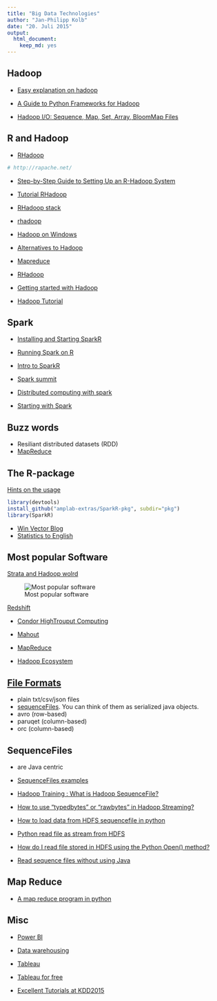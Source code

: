 ```yaml
---
title: "Big Data Technologies"
author: "Jan-Philipp Kolb"
date: "20. Juli 2015"
output: 
  html_document: 
    keep_md: yes
---
```


## Hadoop

- [Easy explanation on hadoop](http://www.ap-institute.com/big-data-articles/big-data-what-is-hadoop-%E2%80%93-an-explanation-for-absolutely-anyone.aspx)

- [A Guide to Python Frameworks for Hadoop](http://blog.cloudera.com/blog/2013/01/a-guide-to-python-frameworks-for-hadoop/)

- [Hadoop I/O: Sequence, Map, Set, Array, BloomMap Files](http://blog.cloudera.com/blog/2011/01/hadoop-io-sequence-map-set-array-bloommap-files/)

## R and Hadoop

- [RHadoop](https://github.com/RevolutionAnalytics/RHadoop/wiki)

```r
# http://rapache.net/
```

- [Step-by-Step Guide to Setting Up an R-Hadoop System](http://www.rdatamining.com/big-data/r-hadoop-setup-guide)

- [Tutorial RHadoop](http://hortonworks.com/hadoop-tutorial/using-rhadoop-to-predict-visitors-amount/)

- [RHadoop stack](http://www.r-bloggers.com/become-an-effective-data-hacker-with-the-r-hadoop-stack/)

- [rhadoop](https://github.com/RevolutionAnalytics/RHadoop/wiki)


- [Hadoop on Windows](https://wiki.apache.org/hadoop/Hadoop2OnWindows)

- [Alternatives to Hadoop](http://siliconangle.com/blog/2011/11/03/3-alternatives-to-apache-hadoop/)

- [Mapreduce](http://blog.revolutionanalytics.com/2011/09/mapreduce-hadoop-r.html)

- [RHadoop](http://www.r-bloggers.com/making-it-easy-to-use-rhadoop-on-hdinsight-hadoop-clusters/)

- [Getting started with Hadoop](https://wiki.apache.org/hadoop/GettingStartedWithHadoop)

- [Hadoop Tutorial](http://hortonworks.com/hadoop-tutorial/hello-world-an-introduction-to-hadoop-hcatalog-hive-and-pig/)

## Spark

- [Installing and Starting SparkR ](http://blog.danielemaasit.com/2015/07/26/installing-and-starting-sparkr-locally-on-windows-8-1-and-rstudio/)

- [Running Spark on R](http://www.infoq.com/news/2014/02/sparkr-announcement)

- [Intro to SparkR](http://de.slideshare.net/KienDang5/introduction-to-sparkr)

- [Spark summit](https://www.youtube.com/watch?v=mHF3UPqLOL8)

- [Distributed computing with spark](https://www.youtube.com/watch?list=PL87GtQd0bfJzt1mZZQSj7NCRLeFdh_How&t=86&v=-TiMNoj7Rrs)

- [Starting with Spark](http://strataconf.com/big-data-conference-ca-2015/public/content/apache-spark)

## Buzz words 

- Resiliant distributed datasets (RDD)
- [MapReduce](http://www.thegeekstuff.com/2014/05/map-reduce-algorithm)


## The R-package

[Hints on the usage](http://amplab-extras.github.io/SparkR-pkg/)

```r
library(devtools)
install_github("amplab-extras/SparkR-pkg", subdir="pkg")
library(SparkR)
```

- [Win Vector Blog](http://www.win-vector.com/blog/)
- [Statistics to English](http://www.r-bloggers.com/some-key-win-vector-serial-data-science-articles/)


## Most popular Software

[Strata and Hadoop wolrd](http://www.r-bloggers.com/the-2015-strata-hadoop-world-london/)

![Most popular software](http://i1.wp.com/www.mango-solutions.com/wp/wp-content/uploads/2015/05/stratatech.png)

[Redshift](http://docs.aws.amazon.com/redshift/latest/mgmt/welcome.html)

- [Condor HighTrouput Computing](https://de.wikipedia.org/wiki/HTCondor)

- [Mahout](http://www.heise.de/download/product/mahout-90393)

- [MapReduce](http://dbs.uni-leipzig.de/file/seminar_0910_findling_K%C3%B6nig.pdf)

- [Hadoop Ecosystem](https://blog.codecentric.de/2013/08/einfuhrung-in-hadoop-die-wichtigsten-komponenten-von-hadoop-teil-3-von-5/)

## [File Formats](https://www.r-bloggers.com/read-from-hdfs-with-r-brief-overview-of-sparkr/)


- plain txt/csv/json files
- [sequenceFiles](https://wiki.apache.org/hadoop/SequenceFile). You can think of them as serialized java objects. 
- avro (row-based)
- paruqet (column-based)
- orc (column-based)

## SequenceFiles

- are Java centric
- [SequenceFiles examples ](http://hadooptutorial.info/hadoop-sequence-files-example/)
- [Hadoop Training : What is Hadoop SequenceFile?](https://www.youtube.com/watch?v=koWekG53DRs)

- [How to use “typedbytes” or “rawbytes” in Hadoop Streaming?](http://stackoverflow.com/questions/15171514/how-to-use-typedbytes-or-rawbytes-in-hadoop-streaming)

- [How to load data from HDFS sequencefile in python](http://stackoverflow.com/questions/33684625/how-to-load-data-from-hdfs-sequencefile-in-python)

- [Python read file as stream from HDFS](http://stackoverflow.com/questions/12485718/python-read-file-as-stream-from-hdfs)

- [How do I read file stored in HDFS using the Python Open() method?](https://www.quora.com/How-do-I-read-file-stored-in-HDFS-using-the-Python-Open-method)

- [Read sequence files without using Java](https://github.com/matteobertozzi/Hadoop/tree/master/python-hadoop)

## Map Reduce

- [A map reduce program in python](http://www.michael-noll.com/tutorials/writing-an-hadoop-mapreduce-program-in-python/)

## Misc

- [Power BI](https://powerbi.microsoft.com/de-de/)

- [Data warehousing](https://de.wikipedia.org/wiki/Data-Warehouse)

- [Tableau](http://www.tableau.com/de-de)

- [Tableau for free](https://public.tableau.com/s/)

- [Excellent Tutorials at KDD2015](http://www.kdd.org/kdd2015/tutorial.html)
